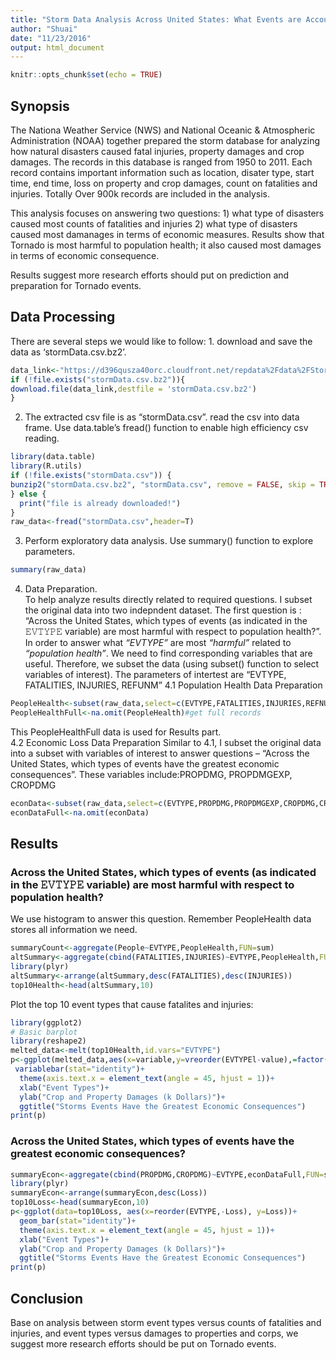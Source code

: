 ```yaml
---
title: "Storm Data Analysis Across United States: What Events are Accountable for Population Health and Econmic Losses? "
author: "Shuai"
date: "11/23/2016"
output: html_document
---
```

```r
knitr::opts_chunk$set(echo = TRUE)
```

## Synopsis  
The Nationa Weather Service (NWS) and National Oceanic & Atmospheric Administration (NOAA) together prepared the storm database for analyzing how natural disasters caused fatal injuries, property damages and crop damages. The records in this database is ranged from 1950 to 2011. Each record contains important information such as location, disater type, start time, end time, loss on property and crop damages, count on fatalities and injuries. Totally Over 900k records are included in the analysis.  

This analysis focuses on answering two questions: 1) what type of disasters caused most counts of fatalities and injuries 2) what type of disasters caused most damanages in terms of economic measures. Results show that Tornado is most harmful to population health; it also caused most damages in terms of economic consequence.  

Results suggest more research efforts should put on prediction and preparation for Tornado events.  

## Data Processing  
There are several steps we would like to follow:
1.  download and save the data as 'stormData.csv.bz2'.
```r
data_link<-"https://d396qusza40orc.cloudfront.net/repdata%2Fdata%2FStormData.csv.bz2"
if (!file.exists("stormData.csv.bz2")){
download.file(data_link,destfile = 'stormData.csv.bz2')
}
```
2.  The extracted csv file is as "stormData.csv". read the csv into data frame. Use data.table's fread() function to enable high efficiency csv reading.
```r
library(data.table)
library(R.utils)
if (!file.exists("stormData.csv")) {
bunzip2("stormData.csv.bz2", "stormData.csv", remove = FALSE, skip = TRUE)
} else {
  print("file is already downloaded!")
}
raw_data<-fread("stormData.csv",header=T)
```
3.  Perform exploratory data analysis. Use summary() function to explore parameters.
```r
summary(raw_data)
```
4.  Data Preparation.  
  To help analyze results directly related to required questions. I subset the original data into two indepndent dataset. The first question is : "Across the United States, which types of events (as indicated in the 𝙴𝚅𝚃𝚈𝙿𝙴 variable) are most harmful with respect to population health?". In order to answer what *"EVTYPE"* are most *"harmful"* related to *"population health"*. We need to find corresponding variables that are useful. Therefore, we subset the data (using subset() function to select variables of interest). The parameters of intertest are "EVTYPE, FATALITIES, INJURIES, REFUNM"
  4.1 Population Health Data Preparation
```r
PeopleHealth<-subset(raw_data,select=c(EVTYPE,FATALITIES,INJURIES,REFNUM))
PeopleHealthFull<-na.omit(PeopleHealth)#get full records
```
This PeopleHealthFull data is used for Results part.  
  4.2 Economic Loss Data Preparation
  Similar to 4.1, I subset the original data into a subset with variables of interest to answer questions -- "Across the United States, which types of events have the greatest economic consequences". These variables include:PROPDMG, PROPDMGEXP, CROPDMG
```r
econData<-subset(raw_data,select=c(EVTYPE,PROPDMG,PROPDMGEXP,CROPDMG,CROPDMGEXP,REFNUM))
econDataFull<-na.omit(econData)
```
## Results  

### Across the United States, which types of events (as indicated in the 𝙴𝚅𝚃𝚈𝙿𝙴 variable) are most harmful with respect to population health?  
We use histogram to answer this question. Remember PeopleHealth data stores all information we need.
```r
summaryCount<-aggregate(People~EVTYPE,PeopleHealth,FUN=sum)
altSummary<-aggregate(cbind(FATALITIES,INJURIES)~EVTYPE,PeopleHealth,FUN=sum)
library(plyr)
altSummary<-arrange(altSummary,desc(FATALITIES),desc(INJURIES))
top10Health<-head(altSummary,10)
```

Plot the top 10 event types that cause fatalites and injuries:
```r
library(ggplot2)
# Basic barplot
library(reshape2)
melted_data<-melt(top10Health,id.vars="EVTYPE")
p<-ggplot(melted_data,aes(x=variable,y=vreorder(EVTYPEl-value),=factor(gender)))+
 variablebar(stat="identity")+
  theme(axis.text.x = element_text(angle = 45, hjust = 1))+
  xlab("Event Types")+
  ylab("Crop and Property Damages (k Dollars)")+
  ggtitle("Storms Events Have the Greatest Economic Consequences")
print(p)
```
### Across the United States, which types of events have the greatest economic consequences?
```r
summaryEcon<-aggregate(cbind(PROPDMG,CROPDMG)~EVTYPE,econDataFull,FUN=sum)
library(plyr)
summaryEcon<-arrange(summaryEcon,desc(Loss))
top10Loss<-head(summaryEcon,10)
p<-ggplot(data=top10Loss, aes(x=reorder(EVTYPE,-Loss), y=Loss))+
  geom_bar(stat="identity")+
  theme(axis.text.x = element_text(angle = 45, hjust = 1))+
  xlab("Event Types")+
  ylab("Crop and Property Damages (k Dollars)")+
  ggtitle("Storms Events Have the Greatest Economic Consequences")
print(p)
```
## Conclusion
Base on analysis between storm event types versus counts of fatalities and injuries, and event types versus damages to properties and corps, we suggest more research efforts should be put on Tornado events.